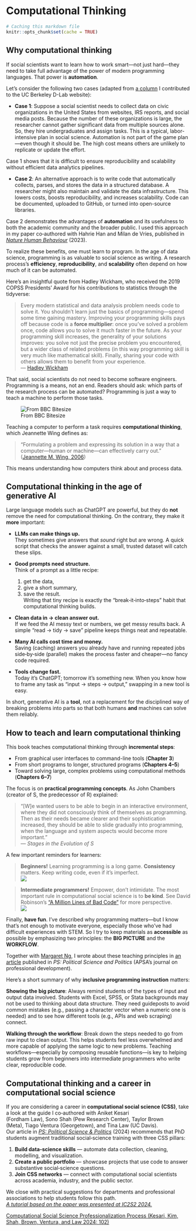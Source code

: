 # Computational Thinking {#motivation}

```r
# Caching this markdown file 
knitr::opts_chunk$set(cache = TRUE)
```

## Why computational thinking

If social scientists want to learn how to work smart—not just hard—they need to take full advantage of the power of modern programming languages. That power is **automation**.

Let's consider the following two cases (adapted from [a column](https://dlab.berkeley.edu/news/why-teaching-social-scientists-how-code-professional-important) I contributed to the UC Berkeley D-Lab website):

* **Case 1**: Suppose a social scientist needs to collect data on civic organizations in the United States from websites, IRS reports, and social media posts. Because the number of these organizations is large, the researcher cannot gather significant data from multiple sources alone. So, they hire undergraduates and assign tasks. This is a typical, labor-intensive plan in social science. Automation is not part of the game plan—even though it should be. The high cost means others are unlikely to replicate or update the effort.

Case 1 shows that it is difficult to ensure reproducibility and scalability without efficient data analytics pipelines.

* **Case 2**: An alternative approach is to write code that automatically collects, parses, and stores the data in a structured database. A researcher might also maintain and validate the data infrastructure. This lowers costs, boosts reproducibility, and increases scalability. Code can be documented, uploaded to GitHub, or turned into open-source libraries.

Case 2 demonstrates the advantages of **automation** and its usefulness to both the academic community and the broader public. I used this approach in my paper co‑authored with Hahrie Han and Milan de Vries, published in [*Nature Human Behaviour*](https://www.nature.com/articles/s41562-023-01743-1?utm_campaign=related_content&utm_source=SOCIAL&utm_medium=communities) (2023).

To realize these benefits, one must learn to program. In the age of data science, programming is as valuable to social science as writing. A research process’s **efficiency**, **reproducibility**, and **scalability** often depend on how much of it can be automated.

Here’s an insightful quote from Hadley Wickham, who received the 2019 COPSS Presidents’ Award for his contributions to statistics through the tidyverse:

> Every modern statistical and data analysis problem needs code to solve it. You shouldn't learn just the basics of programming—spend some time gaining mastery. Improving your programming skills pays off because code is a **force multiplier**: once you've solved a problem once, code allows you to solve it much faster in the future. As your programming skill increases, the generality of your solutions improves: you solve not just the precise problem you encountered, but a wider class of related problems (in this way programming skill is very much like mathematical skill). Finally, sharing your code with others allows them to benefit from your experience.  
> — [Hadley Wickham](https://imstat.org/2014/12/16/hadley-wickham-impact-the-world-by-being-useful/)

That said, social scientists do not need to become software engineers. Programming is a means, not an end. Readers should ask: which parts of the research process can be automated? Programming is just a way to teach a machine to perform those tasks.

![From BBC Bitesize](https://bam.files.bbci.co.uk/bam/live/content/znmb87h/large)

Teaching a computer to perform a task requires **computational thinking**, which Jeannette Wing defines as:

> "Formulating a problem and expressing its solution in a way that a computer—human or machine—can effectively carry out."  
> ([Jeannette M. Wing, 2006](http://www.cs.cmu.edu/afs/cs/usr/wing/www/publications/Wing06.pdf))

This means understanding how computers think about and process data.

## Computational thinking in the age of generative AI

Large language models such as ChatGPT are powerful, but they do **not** remove the need for computational thinking. On the contrary, they make it **more** important:

* **LLMs can make things up.**  
  They sometimes give answers that *sound* right but are wrong. A quick script that checks the answer against a small, trusted dataset will catch these slips.

* **Good prompts need structure.**  
  Think of a prompt as a little recipe:  
  1. get the data,  
  2. give a short summary,  
  3. save the result.  
  Writing that tiny recipe is exactly the “break‑it‑into‑steps” habit that computational thinking builds.

* **Clean data in → clean answer out.**  
  If we feed the AI messy text or numbers, we get messy results back. A simple “read → tidy → save” pipeline keeps things neat and repeatable.

* **Many AI calls cost time and money.**  
  Saving (caching) answers you already have and running repeated jobs side‑by‑side (parallel) makes the process faster and cheaper—no fancy code required.

* **Tools change fast.**  
  Today it’s ChatGPT; tomorrow it’s something new. When you know how to frame any task as “input → steps → output,” swapping in a new tool is easy.

In short, generative AI is a **tool**, not a replacement for the disciplined way of breaking problems into parts so that both humans **and** machines can solve them reliably.

## How to teach and learn computational thinking

This book teaches computational thinking through **incremental steps**:

- From graphical user interfaces to command-line tools (**Chapter 3**)  
- From short programs to longer, structured programs (**Chapters 4–5**)  
- Toward solving large, complex problems using computational methods (**Chapters 6–7**)

The focus is on **practical programming concepts**. As John Chambers (creator of S, the predecessor of R) explained:

> "[W]e wanted users to be able to begin in an interactive environment, where they did not consciously think of themselves as programming. Then as their needs became clearer and their sophistication increased, they should be able to slide gradually into programming, when the language and system aspects would become more important."  
> — *Stages in the Evolution of S*

A few important reminders for learners:

> **Beginners!** Learning programming is a long game. **Consistency** matters. Keep writing code, even if it’s imperfect.  
> ![](misc/wickham.png)

> **Intermediate programmers!** Empower, don’t intimidate. The most important rule in computational social science is to **be kind**. See David Robinson’s ["A Million Lines of Bad Code"](http://varianceexplained.org/programming/bad-code/) for more perspective.  
> ![](http://imgs.xkcd.com/comics/code_quality.png)

Finally, **have fun**. I’ve described why programming matters—but I know that’s not enough to motivate everyone, especially those who’ve had difficult experiences with STEM. So I try to keep materials as **accessible** as possible by emphasizing two principles: the **BIG PICTURE** and the **WORKFLOW**.

Together with [Margaret Ng](https://media.illinois.edu/margaret-yee-man-ng), I wrote about these teaching principles in [an article](https://osf.io/preprints/socarxiv/pf7n6/?fbclid=IwAR2ZI0yw_pehS0mxAmeUBOGpzIhiO2LMUPGBzBLTLNo4C2HrJSoH9uZhgTY) published in *PS: Political Science and Politics* (APSA's journal on professional development).

Here’s a short summary of why **inclusive programming instruction** matters:

**Showing the big picture**: Always remind students of the types of input and output data involved. Students with Excel, SPSS, or Stata backgrounds may not be used to thinking about data structure. They need guideposts to avoid common mistakes (e.g., passing a character vector when a numeric one is needed) and to see how different tools (e.g., APIs and web scraping) connect.

**Walking through the workflow**: Break down the steps needed to go from raw input to clean output. This helps students feel less overwhelmed and more capable of applying the same logic to new problems. Teaching workflows—especially by composing reusable functions—is key to helping students grow from beginners into intermediate programmers who write clear, reproducible code.

## Computational thinking and a career in computational social science

If you are considering a career in **computational social science (CSS)**, take a look at the guide I co‑authored with Aniket Kesari (Fordham Law), Sono Shah (Pew Research Center), Taylor Brown (Meta), Tiago Ventura (Georgetown), and Tina Law (UC Davis).  
Our article in [*PS: Political Science & Politics*](https://www.cambridge.org/core/journals/ps-political-science-and-politics/article/training-computational-social-science-phd-students-for-academic-and-nonacademic-careers/1455690939833B9FFCAC664D4E412057?utm_source=hootsuite&utm_medium=twitter&utm_campaign=PSC_Sep23#article) (2024) recommends that PhD students augment traditional social‑science training with three CSS pillars:

1. **Build data‑science skills** — automate data collection, cleaning, modelling, and visualization.  
2. **Create a public portfolio** — showcase projects that use code to answer substantive social‑science questions.  
3. **Join CSS networks** — connect with computational social scientists across academia, industry, and the public sector.

We close with practical suggestions for departments and professional associations to help students follow this path.  
[*A tutorial based on the paper was presented at IC2S2 2024.*](https://github.com/jaeyk/ic2s2-training-css-tutorial)

[Computational Social Science Professionalization Process (Kesari, Kim, Shah, Brown, Ventura, and Law 2024: 102)](https://camo.githubusercontent.com/7f5d9d3b6995cf11a41520ccc028e54829606c274fdc0952e971f597d18a0520/68747470733a2f2f7374617469632e63616d6272696467652e6f72672f62696e6172792f76657273696f6e2f69642f75726e3a63616d6272696467652e6f72673a69643a62696e6172793a32303234303131353032323933313630382d303237373a53313034393039363532333030303733323a53313034393039363532333030303733325f746162312e706e67)
